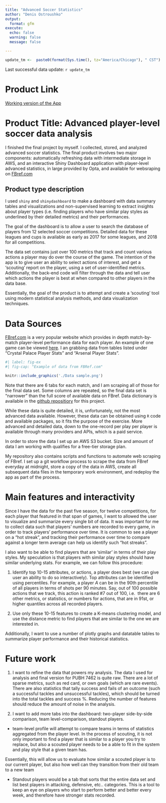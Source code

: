 ```yaml
---
title: "Advanced Soccer Statistics"
author: "Denis Ostroushko"
output:
  format: gfm
execute:
  echo: false
  warning: false
  message: false

---
```


<!-- gfm --> 
```r
update_tm <-  paste0(format(Sys.time(), tz="America/Chicago"), " CST")
```

Last successful data update: `r update_tm`

# Product Link

[Working version of the App](https://kexite.shinyapps.io/fb_ref_dashboard/)

<!--
# Obvious Data Fixes: 

1. Add match week as a variable. During the initial design I completely forgot to include it...

1.1 Add opponents: currently it is unknown who the opponent on the day was... but the data is available. Will be added in version 2.0 

2. Europa League and Conference League are not in the data, while UCL is... need to fix this issue, these are some of the best competitions 
to scout players 

3. Add transfer/market values of players and their salaries 
--> 

# Product Title: Advanced player-level soccer data analysis

I finished the final project by myself. I collected, stored, and analyzed advanced soccer statistics. 
The final product involves two major components: automatically refreshing data with intermediate storage in AWS, and 
an interactive Shiny Dashboard application with player-level advanced statistics, in large provided by Opta, 
and available for websraping on [FBref.com](https://fbref.com/en/)


## Product type description 

I used `shiny` and `shinydashboard` to make a dashboard with data summary tables and visualizations and 
non-supervised learning to extract insights about player types (i.e. finding players who have similar play styles as underlined by their detailed metrics) and their performances. 

The goal of the dashboard is to allow a user to search the database of players from 12 selected soccer competitions. 
Detailed data for these leagues and cups is available as early as 2017 for some leagues, and 2018 for all competitions. 

The data set contains just over 100 metrics that track and count various actions a player may do over the course of the game. 
The intention of the app is to give user an ability to select actions of interest, and get a 'scouting' report on the player,
using a set of user-identified metrics. Additionally, the back-end code will filter through the data and tell user which 
actions the player is best at when compared to other players in the data base. 

Essentially, the goal of the product is to attempt and create a 'scouting' tool using modern statistical analysis methods, and 
data visualization techniques. 

# Data Sources 

[FBref.com](https://fbref.com/en/) is a very popular website which provides in depth match-by-match player-level performance 
data for each player. An example of one game can be viewed [here](https://fbref.com/en/matches/e62f6e78/Crystal-Palace-Arsenal-August-5-2022-Premier-League).
I an grabbing data from tables listed under "Crystal Palace Player Stats" and "Arsenal Player Stats". 

```r
#| label: fig-ex
#| fig-cap: "Example of data from FBRef.com"

knitr::include_graphics('./Data sample.png')
```




Note that there are 6 tabs for each match, and I am scraping all of those for the final data set. Some columns are repeated, 
so the final data set is "narrower" than the full score of available data on FBref. Data dictionary is available in the 
[github repositiory](https://github.com/denisostroushko1/soccer_dashboard/blob/main/FBref%20Advanced%20Soccer%20Data%20Disctionary.csv) for this project.  

While these data is quite detailed, it is, unfortunately, not the most advanced data available. However, these data can be 
obtained using `R` code and available packages, so it fits the purpose of the exercise. More advanced and detailed data, down
to the one-record per play per player is available through many providers and APIs, which is a paid service. 

In order to store the data I set up an AWS S3 bucket. Size and amount of data I am working with qualifies for a free-tier 
storage plan. 

My repository also contains scripts and functions to automate web scraping of FBref. I set up a git workflow process to 
scrape the data from FBref everyday at midnight, store a copy of the data in AWS, create all subsequent data files in the 
temporary work environment, and redeploy the app as part of the process. 

# Main features and interactivity

Since I have the data for the past five season, for twelve competitions, for each player that featured in that span of games, 
I want to allowed the user to visualize and summarize every single bit of data. It was important for me to collect data 
such that players' numbers are recorded to every game, in order to track players' performance over time. It is common to 
see a player on a "hot streak", and tracking their performance over time to compare against a longer term average can 
help us identify such "hot streaks". 

I also want to be able to find players that are 'similar' in terms of their play styles. My speculation is that 
players with similar play styles should have similar underlying stats. For example, we can follow this procedure: 

1. Identify top 10-15 attributes, or actions, a player does best (we can give user an ability to do so interactively). 
  Top attributes can be identified using percentiles. For example, a player $A$ can be in the 90th percentile of all players 
  in terms of shots per 90 minutes. Say, out of 100 possible actions that we track, this action is ranked #7 out of 100, i.e. 
  there are 6 other metrics, or statistics, or numbers for actions, that are in 91st, or higher quantiles across all recorded
  players. 
  
2. Use only these 10-15 features to create a K-means clustering model, and use the distance metric to find players that are 
  similar to the one we are interested in. 

Additionally, I want to use a number of plotly graphs and datatable tables to summarize player performance and their historical 
statistics. 

# Future work 

1. I want to refine the data that powers my analysis. The data I used for analysis and final version for PUBH 7462 is quite raw. 
There are a lot of sparse metrics, such as red card, or own goals (which are rare events). There are also statistics that 
tally success and fails of an outcome (such a successful tackles and unsuccessful tackles), which should be turned into the 
total tackles and success %. Reducing the number of features should reduce the amount of noise in the analysis. 

2. I want to add more tabs into the dashboard: two-player side-by-side comparison, team level-comparison, standout players. 

  * team-level profile will attempt to compare teams in terms of statistics aggregated from the player level. In the process of scouting, it is not only important to find a player that is similar to a player you try to replace, but also a scouted player needs
  to be a able to fit in the system and play style that a given team has. 
  
  Essentially, this will allow us to evaluate how similar a scouted player is to our current player, but also how well can they 
  transition from their old team to a new team 
  
  * Standout players would be a tab that sorts that the entire data set and list best players in attacking, defensive, etc.. 
  categories. This is a tool to keep an eye on players who start to perform better and better every week, and therefore have 
  stronger stats recorded. 

